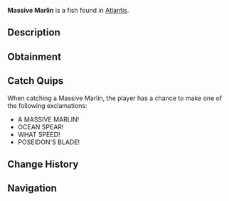 {{FishInfobox
|image          = Massive Marlin.png
|rarity         = Rare
|sea            = First Sea
|location       = [[Atlantis]]
|sublocation    = 
|sources        = Fishing Rod
|radar_location = 
|xp             = 400
|weather        = 
|time           = Day
|season         = 
|bait           = Fish Head
|base_weight    = 45
|base_value     = 800
|weight_range   = 25
|base_chance    = 15
|base_resil     = 45
}}
'''Massive Marlin''' is a {{Rarity|Rare}} fish found in [[Atlantis]].

== Description ==
{{Description|A marlin grown to colossal proportions under Poseidon's influence. Its spear-like bill can pierce the strongest materials, and its speed defies its massive size.|Bestiary Entry}}

== Obtainment ==
{{Description|Watch for massive shapes breaking the surface at high speed, Poseidon Pool fish..|Bestiary Hint}}
{{Fish Availability|
Atlantis/Poseidon Temple
|top_rods      = 
Krampus's Rod\132040.92\53415.96;
Magma Rod\125311.15\50693.49;
Leviathan's Fang Rod\118179.21\66873.96;
Plastic Rod\115489.8\47910.25;
Trident Rod\108520.6\60833.63;
Buddy Bond Rod\85745.46\34700.84;
Firefly Rod\96453.01\84612.62;
Adventurer's Rod\83049.61\73062.18;
Fast Rod\87789.29\70791.65;
Fungal Rod\72973.21\66045.64;
Candy Cane Rod\56414.4\54561.03;
Antler Rod\65083.17\55653.63;
Free Spirit Rod\106936.02\60068.3;
Ethereal Prism Rod\98293.19\53405.22;
Astralhook Rod\98282.91\52717.18;
No-Life Rod\96605.35\59847.82;
Seraphic Rod\95878.7\53881.78;
Rod Of The Forgotten Fang\89828.4\50224.88;
Challenger's Rod\87768.92\51112.64;
Blazebringer Rod\85365.14\50038.14;
Rod Of The Depths\81108.37\45038.46;
Zeus Rod\80439.42\47023.29;
Verdant Shear Rod\79639.37\47907.45;
Rod Of The Exalted One\78949.3\42884.35;
Depthseeker Rod\73097.09\44817.11;
Avalanche Rod\65968.63\39915.52;
Volcanic Rod\62679.41\36573.67;
Steady Rod\25676.21\14195.12
|recommended   = Trident Rod
}}

== Catch Quips ==
When catching a Massive Marlin, the player has a chance to make one of the following exclamations:
* A MASSIVE MARLIN!
* OCEAN SPEAR!
* WHAT SPEED!
* POSEIDON'S BLADE!

== Change History ==
{{Change History|{{subst:Current Version}}}}

== Navigation ==
{{Fish Navbox|Atlantis}}